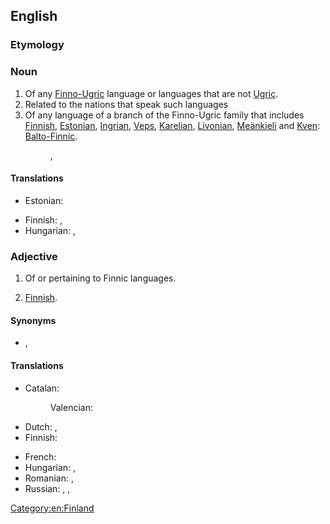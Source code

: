 ==English==
{{wikipedia}}

===Etymology===
{{suffix|en|Finn|ic}}

===Noun===
{{en-noun|-}}

# Of any [[Finno-Ugric]] language or languages that are not [[Ugric]].
# Related to the nations that speak such languages
# Of any language of a branch of the Finno-Ugric family that includes [[Finnish]], [[Estonian]], [[Ingrian]], [[Veps]], [[Karelian]], [[Livonian]], [[Meänkieli]] and [[Kven]]: [[Balto-Finnic]].
#: {{syn|en|Baltic-Finnic}}, {{l|en|Balto-Finnic}}
[[Category:en:Finland]]

====Translations====
{{trans-top-see|subset of Finno-Ugric languages|Baltic-Finnic}}
* Estonian: {{t|et|[[läänemeresoome]] [[keeled]]}}
{{trans-mid}}
* Finnish: {{t|fi|[[itämerensuomalaiset]] [[kielet]]}}, {{t+|fi|itämerensuomi}}
* Hungarian: {{t|hu|balti finn}}, {{t|hu|finnségi}}
{{trans-bottom}}

===Adjective===
{{en-adj|-}}

# Of or pertaining to Finnic languages.<!--see above-->
# {{lb|en|rare}} [[Finnish]].

====Synonyms====
* {{sense|pertaining to the Finnic languages}} {{l|en|Baltic-Finnic}}, {{l|en|Balto-Finnic}}

====Translations====
{{trans-top-see|pertaining to the Finnic languages|Baltic-Finnic}}
* Catalan: {{t+|ca|finès|m}}
*: Valencian: {{t+|ca|finés|m}}
* Dutch: {{t|nl|Oostzeefins}}, {{t|nl|Baltisch-Fins}}
* Finnish: {{t+|fi|itämerensuomalainen}}
{{trans-mid}}
* French: {{t+|fr|fennique}}
* Hungarian: {{t|hu|balti finn}}, {{t|hu|finnségi}}
* Romanian: {{t+|ro|finic}}, {{t|ro|finez}}
* Russian: {{t+|ru|фи́нский}}, {{t|ru|прибалти́йско-фи́нский}}, {{t|ru|ба́лто-фи́нский}}
{{trans-bottom}}

{{trans-see|Finnish}}

{{topics|en|Language families}}
